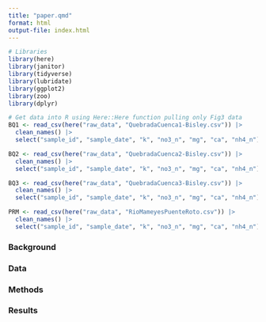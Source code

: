 ```yaml
---
title: "paper.qmd"
format: html
output-file: index.html
---
```


```r
# Libraries
library(here)
library(janitor)
library(tidyverse)
library(lubridate)
library(ggplot2)
library(zoo)
library(dplyr)
```

```r
# Get data into R using Here::Here function pulling only Fig3 data
BQ1 <- read_csv(here("raw_data", "QuebradaCuenca1-Bisley.csv")) |> 
  clean_names() |> 
  select("sample_id", "sample_date", "k", "no3_n", "mg", "ca", "nh4_n")

BQ2 <- read_csv(here("raw_data", "QuebradaCuenca2-Bisley.csv")) |> 
  clean_names() |> 
  select("sample_id", "sample_date", "k", "no3_n", "mg", "ca", "nh4_n")

BQ3 <- read_csv(here("raw_data", "QuebradaCuenca3-Bisley.csv")) |> 
  clean_names() |> 
  select("sample_id", "sample_date", "k", "no3_n", "mg", "ca", "nh4_n")

PRM <- read_csv(here("raw_data", "RioMameyesPuenteRoto.csv")) |> 
  clean_names() |> 
  select("sample_id", "sample_date", "k", "no3_n", "mg", "ca", "nh4_n")
```

### Background 

### Data
 
### Methods
  
### Results